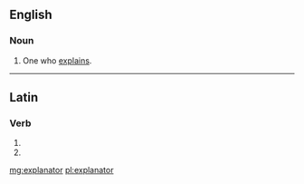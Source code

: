 ==English==

===Noun===
{{en-noun}}

# One who [[explain]]s.

----

==Latin==

===Verb===
{{la-verb-form|explānātor}}

# {{inflection of|explānō||2|s|futr|pasv|impr|lang=la}}
# {{inflection of|explānō||3|s|futr|pasv|impr|lang=la}}

[[mg:explanator]]
[[pl:explanator]]